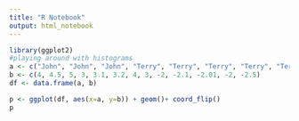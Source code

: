 ```yaml
---
title: "R Notebook"
output: html_notebook
---
```


```r
library(ggplot2)
#playing around with histograms
a <- c("John", "John", "John", "Terry", "Terry", "Terry", "Terry", "Terry", "Michael", "Michael", "Michael", "Michael", "Michael")
b <- c(4, 4.5, 5, 3, 3.1, 3.2, 4, 3, -2, -2.1, -2.01, -2, -2.5)
df <- data.frame(a, b)

p <- ggplot(df, aes(x=a, y=b)) + geom()+ coord_flip()
p
```

